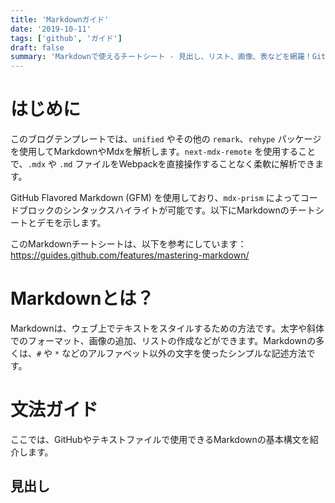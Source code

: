 ```yaml
---
title: 'Markdownガイド'
date: '2019-10-11'
tags: ['github', 'ガイド']
draft: false
summary: 'Markdownで使えるチートシート - 見出し、リスト、画像、表などを網羅！GitHub Flavored Markdownをベースにしたイラスト付きガイド。'
---
```


# はじめに

このブログテンプレートでは、`unified` やその他の `remark`、`rehype` パッケージを使用してMarkdownやMdxを解析します。`next-mdx-remote` を使用することで、`.mdx` や `.md` ファイルをWebpackを直接操作することなく柔軟に解析できます。

GitHub Flavored Markdown (GFM) を使用しており、`mdx-prism` によってコードブロックのシンタックスハイライトが可能です。以下にMarkdownのチートシートとデモを示します。

このMarkdownチートシートは、以下を参考にしています：
https://guides.github.com/features/mastering-markdown/

# Markdownとは？

Markdownは、ウェブ上でテキストをスタイルするための方法です。太字や斜体でのフォーマット、画像の追加、リストの作成などができます。Markdownの多くは、`#` や `*` などのアルファベット以外の文字を使ったシンプルな記述方法です。

# 文法ガイド

ここでは、GitHubやテキストファイルで使用できるMarkdownの基本構文を紹介します。

## 見出し
